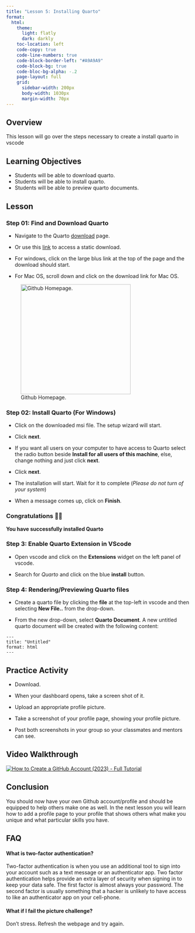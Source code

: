 ```yaml
---
title: "Lesson 5: Installing Quarto"
format:
  html:
    theme:
      light: flatly
      dark: darkly
    toc-location: left
    code-copy: true
    code-line-numbers: true
    code-block-border-left: "#A9A9A9"
    code-block-bg: true
    code-bloc-bg-alpha: -.2
    page-layout: full
    grid:
      sidebar-width: 200px
      body-width: 1030px
      margin-width: 70px
---
```


## Overview

This lesson will go over the steps necessary to create a install quarto in vscode

## Learning Objectives

-   Students will be able to download quarto.
-   Students will be able to install quarto.
-   Students will be able to preview quarto documents.

## Lesson

### Step 01: Find and Download Quarto

-   Navigate to the Quarto [download](https://quarto.org/docs/download/) page.

-   Or use this [link](assets/quarto-1.3.450-win.msi) to access a static download.

-   For windows, click on the large blus link at the top of the page and the download should start.

-   For Mac OS, scroll down and click on the download link for Mac OS.

![Github Homepage.](images/step01.png){height="300"}

### Step 02: Install Quarto (For Windows)
-   Click on the downloaded msi file. The setup wizard will start.

-   Click **next**.

-   If you want all users on your computer to have access to Quarto select the radio button beside **Install for all users of this machine**, else, change nothing and just click **next**.

-   Click **next**.

-   The installation will start. Wait for it to complete (*Please do not turn of your system*)

-   When a message comes up, click on **Finish**.

### Congratulations 🎉😎
**You have successfully installed Quarto**


### Step 3: Enable Quarto Extension in VScode

-   Open vscode and click on the **Extensions** widget on the left panel of vscode.

-   Search for *Quarto* and click on the blue **install** button.

### Step 4: Rendering/Previewing Quarto files

-   Create a quarto file by clicking the **file** at the top-left in vscode and then selecting **New File..** from the drop-down.

-   From the new drop-down, select **Quarto Document**. A new untitled quarto document will be created with the following content:

```
---
title: "Untitled"
format: html
---
```

## Practice Activity

-   Download.

-   When your dashboard opens, take a screen shot of it.

-   Upload an appropriate profile picture.

-   Take a screenshot of your profile page, showing your profile picture.

-   Post both screenshots in your group so your classmates and mentors can see.

## Video Walkthrough

[![How to Create a GitHub Account (2023) - Full Tutorial](https://markdown-videos-api.jorgenkh.no/url?url=https://youtu.be/Gn3w1UvTx0A?si=G5p4GfyYo25kT79R)](https://youtu.be/Gn3w1UvTx0A?si=G5p4GfyYo25kT79R)

## Conclusion

You should now have your own Github account/profile and should be equipped to help others make one as well. In the next lesson you will learn how to add a profile page to your profile that shows others what make you unique and what particular skills you have.

## FAQ

#### What is two-factor authentication?

Two-factor authentication is when you use an additional tool to sign into your account such as a text message or an authenticator app. Two factor authentication helps provide an extra layer of security when signing in to keep your data safe. The first factor is almost always your password. The second factor is usually something that a hacker is unlikely to have access to like an authenticator app on your cell-phone.

#### What if I fail the picture challenge?

Don't stress. Refresh the webpage and try again.
